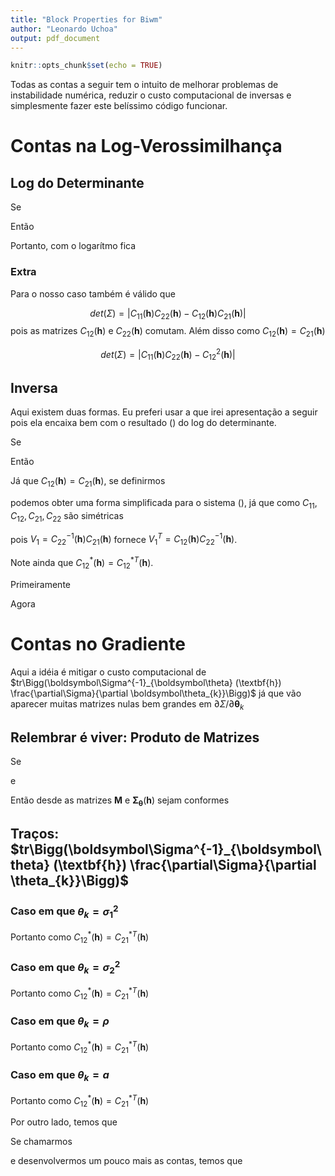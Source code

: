 ```yaml
---
title: "Block Properties for Biwm"
author: "Leonardo Uchoa"
output: pdf_document
---
```


```r
knitr::opts_chunk$set(echo = TRUE)
```

Todas as contas a seguir tem o intuito de melhorar problemas de instabilidade numérica, reduzir o custo computacional de inversas e simplesmente fazer este belíssimo código funcionar.

# Contas na Log-Verossimilhança
## Log do Determinante

Se 

\begin{equation}
\boldsymbol\Sigma_{\boldsymbol\theta} (\textbf{h}) =
\begin{pmatrix}
  C_{11}( \textbf{h} ) & C_{12}( \textbf{h} ) \\
  C_{21}( \textbf{h} ) & C_{22}( \textbf{h} )
\end{pmatrix}
\end{equation}

Então 

\begin{equation}
det(\Sigma) = | \Sigma | =
  \Bigg|
      C_{11}(\textbf{h}) - C_{12}(\textbf{h})C_{22}^{-1}(\textbf{h})C_{21}(\textbf{h})
  \Bigg| * \Bigg| C_{22}(\textbf{h}) \Bigg|
\end{equation}

Portanto, com o logarítmo fica

\begin{equation}
\label{eq:log_det}
log(det(\Sigma)) = 
  log\Bigg|
      C_{11}(\textbf{h}) - C_{12}(\textbf{h})C_{22}^{-1}(\textbf{h})C_{21}(\textbf{h})
  \Bigg| + 
  log\Bigg| C_{22}(\textbf{h}) \Bigg|
\end{equation}

### Extra

Para o nosso caso também é válido que 

$$
det(\Sigma) = \Bigg| C_{11}(\textbf{h})C_{22}(\textbf{h}) -
C_{12}(\textbf{h})C_{21}(\textbf{h})\Bigg|
$$
pois as matrizes $C_{12}(\textbf{h})$ e $C_{22}(\textbf{h})$ comutam. Além disso como $C_{12}(\textbf{h}) = C_{21}(\textbf{h})$

$$
det(\Sigma) = \Bigg| C_{11}(\textbf{h})C_{22}(\textbf{h}) -
C^{2}_{12}(\textbf{h})\Bigg|
$$

## Inversa

Aqui existem duas formas. Eu preferi usar a que irei apresentação a seguir pois ela encaixa bem com o resultado (\ref{eq:log_det}) do log do determinante\footnote{Apesar de eu achar que não tem como o alimentar o optim com as inversas obtidas, para ganhar tempo}.

Se 

\begin{equation}
\boldsymbol\Sigma^{-1}_{\boldsymbol\theta} (\textbf{h}) =
\begin{pmatrix}
  C_{11}^{*}( \textbf{h} ) & C_{12}^{*}( \textbf{h} ) \\
  C_{21}^{*}( \textbf{h} ) & C_{22}^{*}( \textbf{h} )
\end{pmatrix}
\end{equation}

Então 

\begin{equation}
\label{eq_sistem:block_inv}
\begin{aligned}
C_{11}^{*}( \textbf{h} ) &= %C_{11}
\Bigg[C_{11}(\textbf{h}) - C_{12}(\textbf{h})C_{22}^{-1}(\textbf{h})C_{21}(\textbf{h})  \Bigg]^{-1} \\
C_{12}^{*}( \textbf{h} ) &= - %C_{12}
\Bigg[C_{11}(\textbf{h}) - C_{12}(\textbf{h})C_{22}^{-1}(\textbf{h})C_{21}(\textbf{h})  \Bigg]^{-1}C_{12}(\textbf{h})C_{22}^{-1}(\textbf{h})  \\
C_{21}^{*}( \textbf{h} ) &= -  %C_{21}
C_{22}^{-1}(\textbf{h})C_{21}(\textbf{h}) \Bigg[C_{11}(\textbf{h}) - C_{12}(\textbf{h})C_{22}^{-1}(\textbf{h})C_{21}(\textbf{h})  \Bigg]^{-1}  \\
C_{22}^{*}( \textbf{h} ) &= C_{22}^{-1}(\textbf{h}) + %C_{22}
C_{22}^{-1}(\textbf{h})C_{21}(\textbf{h}) \Bigg[C_{11}(\textbf{h}) - C_{12}(\textbf{h})C_{22}^{-1}(\textbf{h})C_{21}(\textbf{h})  \Bigg]^{-1}C_{12}(\textbf{h})C_{22}^{-1}(\textbf{h})  \\
\end{aligned}
\end{equation}

Já que\footnote{No artigo $\Sigma$ é definida assim} $C_{12}(\textbf{h}) = C_{21}(\textbf{h})$, se definirmos

\begin{equation}
\begin{aligned}
V_1 &:= C_{22}^{-1}(\textbf{h})C_{21}(\textbf{h}) \\
V_2 &:= C_{11}(\textbf{h}) - C_{12}(\textbf{h})C_{22}^{-1}(\textbf{h})C_{21}(\textbf{h})
\end{aligned}
\end{equation}

podemos obter uma forma simplificada para o sistema (\ref{eq_sistem:block_inv}), já que como $C_{11},C_{12},C_{21},C_{22}$ são simétricas

\begin{equation}
\begin{aligned}
C_{11}^{*}( \textbf{h} ) &= V_2^{-1} \\
C_{12}^{*}( \textbf{h} ) &= -V_2^{-1}V_1^{T} \\
C_{21}^{*}( \textbf{h} ) &= -V_1V_2^{-1} \\
C_{22}^{*}( \textbf{h} ) &=  C_{22}( \textbf{h} ) -V_1V_2^{-1}V_1^{T}
\end{aligned}
\end{equation}

pois $V_1 = C_{22}^{-1}(\textbf{h})C_{21}(\textbf{h})$ fornece $V_1^{T} = C_{12}(\textbf{h})C_{22}^{-1}(\textbf{h})$. 

Note ainda que $C_{12}^{*}( \textbf{h} ) = C_{12}^{*T}( \textbf{h} )$.

\textbf{\underline{Prova:}}

Primeiramente

\begin{equation}
\begin{aligned}
V_2^{T} &= C_{11}(\textbf{h}) - (C_{12}(\textbf{h})C_{22}^{-1}(\textbf{h})C_{12}(\textbf{h}))^{T} \\
&=C_{11}(\textbf{h}) -
C_{12}(\textbf{h})(C_{12}(\textbf{h})C_{22}^{-1}(\textbf{h}))^{T} \\
&=C_{11}(\textbf{h}) - 
C_{12}(\textbf{h})C_{22}^{-1}(\textbf{h})C_{12}(\textbf{h}) 
\\
&= V_2
\end{aligned}
\end{equation}

Agora

\begin{equation}
\begin{aligned}
C_{12}^{*T}( \textbf{h} ) &= -(V_2^{-1}V_1^{T})^{T} \\
&= V_1^{T}(V_2^{-1})^{T} \\
&= V_1^{T}(V_2^{-1}) \\
&= C_{21}^{*}( \textbf{h} )
\end{aligned}
\end{equation}


# Contas no Gradiente

Aqui a idéia é mitigar o custo computacional de $tr\Bigg(\boldsymbol\Sigma^{-1}_{\boldsymbol\theta} (\textbf{h}) \frac{\partial\Sigma}{\partial \boldsymbol\theta_{k}}\Bigg)$ já que vão aparecer muitas matrizes nulas bem grandes em $\partial\Sigma / \partial \boldsymbol\theta_{k}$

## Relembrar é viver: Produto de Matrizes

Se 

\begin{equation}
\boldsymbol\Sigma_{\boldsymbol\theta} (\textbf{h}) =
\begin{pmatrix}
  C_{11}( \textbf{h} ) & C_{12}( \textbf{h} ) \\
  C_{21}( \textbf{h} ) & C_{22}( \textbf{h} )
\end{pmatrix}
\end{equation}

e 

\begin{equation}
\boldsymbol M  =
\begin{pmatrix}
  A & B \\
  C & D
\end{pmatrix}
\end{equation}

Então desde as matrizes $\boldsymbol M$ e $\boldsymbol\Sigma_{\boldsymbol\theta} (\textbf{h})$ sejam conformes

\begin{equation}
\boldsymbol\Sigma_{\boldsymbol\theta} (\textbf{h}) \boldsymbol M =
\begin{pmatrix}
  C_{11}( \textbf{h} )A + C_{12}( \textbf{h} )C &
  C_{11}( \textbf{h} )B + C_{12}( \textbf{h} )D\\
  C_{21}( \textbf{h} )A + C_{22}( \textbf{h} )C &
  C_{21}( \textbf{h} )B + C_{22}( \textbf{h} )D\\
\end{pmatrix}
\end{equation}

## Traços: $tr\Bigg(\boldsymbol\Sigma^{-1}_{\boldsymbol\theta} (\textbf{h}) \frac{\partial\Sigma}{\partial \theta_{k}}\Bigg)$

### Caso em que $\theta_{k} = \sigma^2_1$


\begin{equation}
\begin{aligned}
\boldsymbol\Sigma^{-1}_{\boldsymbol\theta} (\textbf{h}) \frac{\partial\Sigma}{\partial \sigma^2_1} &= 
\begin{pmatrix}
  C_{11}^{*}( \textbf{h} ) & C_{12}^{*}( \textbf{h} ) \\
  C_{21}^{*}( \textbf{h} ) & C_{22}^{*}( \textbf{h} )
\end{pmatrix}
\begin{pmatrix}
  M(\textbf{h} | \nu_1,a) & \\
  \frac{\rho \sigma_2}{2 \sigma_1} M(\textbf{h} | \frac{\nu_1 + \nu_2}{2},a) & \textbf{\huge o }
\end{pmatrix} \\
&= 
\begin{pmatrix}
  C_{11}^{*}( \textbf{h} )M(\textbf{h} | \nu_1,a) + C_{12}^{*}( \textbf{h} )\frac{\rho \sigma_2}{2 \sigma_1} M(\textbf{h} | \frac{\nu_1 + \nu_2}{2},a) &
  C_{11}^{*}( \textbf{h} )\frac{\rho \sigma_2}{2 \sigma_1} M(\textbf{h} | \frac{\nu_1 + \nu_2}{2},a)\\
  C_{21}^{*}( \textbf{h} )M(\textbf{h} | \nu_1,a) + C_{22}^{*}( \textbf{h} )\frac{\rho \sigma_2}{2 \sigma_1} M(\textbf{h} | \frac{\nu_1 + \nu_2}{2},a) &
  C_{11}^{*}( \textbf{h} )\frac{\rho \sigma_2}{2 \sigma_1} M(\textbf{h} | \frac{\nu_1 + \nu_2}{2},a) \\
\end{pmatrix}
\end{aligned}
\end{equation}

Portanto como $C_{12}^{*}(\textbf{h}) = C_{21}^{*T}(\textbf{h})$

\begin{equation}
\begin{aligned}
tr\Bigg(\boldsymbol\Sigma^{-1}_{\boldsymbol\theta} (\textbf{h}) \frac{\partial\Sigma}{\partial \sigma^2_1}\Bigg) &= 
tr\Bigg( 
C_{11}^{*}( \textbf{h} )M(\textbf{h} | \nu_1,a)
\Bigg) +
2 tr\Bigg( 
 C_{12}^{*}( \textbf{h} )\frac{\rho \sigma_2}{2 \sigma_1} M(\textbf{h} | \frac{\nu_1 + \nu_2}{2},a)
\Bigg) \\
&= tr\Bigg( 
C_{11}^{*}( \textbf{h} )M(\textbf{h} | \nu_1,a)
\Bigg) +
\frac{\rho \sigma_2}{\sigma_1} tr\Bigg( 
 C_{12}^{*}( \textbf{h} ) M(\textbf{h} | \frac{\nu_1 + \nu_2}{2},a)
\Bigg)
\end{aligned}
\end{equation}

### Caso em que $\theta_{k} = \sigma^2_2$


\begin{equation}
\begin{aligned}
\boldsymbol\Sigma^{-1}_{\boldsymbol\theta} (\textbf{h}) \frac{\partial\Sigma}{\partial \sigma^2_2} &= 
\begin{pmatrix}
  C_{11}^{*}( \textbf{h} ) & C_{12}^{*}( \textbf{h} ) \\
  C_{21}^{*}( \textbf{h} ) & C_{22}^{*}( \textbf{h} )
\end{pmatrix}
\begin{pmatrix}
  \textbf{\huge o } & \\
  \frac{\rho \sigma_1}{2 \sigma_2} M(\textbf{h} | \frac{\nu_1 + \nu_2}{2},a) & M(\textbf{h} | \nu_2,a)
\end{pmatrix}\\
&= 
\begin{pmatrix}
  C_{11}^{*}( \textbf{h} )\frac{\rho \sigma_1}{2 \sigma_2} M(\textbf{h} | \frac{\nu_1 + \nu_2}{2},a) &
  C_{11}^{*}( \textbf{h} )\frac{\rho \sigma_1}{2 \sigma_2} M(\textbf{h} | \frac{\nu_1 + \nu_2}{2},a) + C_{12}^{*}( \textbf{h} )M(\textbf{h} | \nu_2,a)\\
  C_{22}^{*}( \textbf{h} )\frac{\rho \sigma_1}{2 \sigma_2} M(\textbf{h} | \frac{\nu_1 + \nu_2}{2},a) &
  C_{21}^{*}( \textbf{h} )\frac{\rho \sigma_1}{2 \sigma_2} M(\textbf{h} | \frac{\nu_1 + \nu_2}{2},a) + C_{22}^{*}( \textbf{h} )M(\textbf{h} | \nu_2,a)\\
\end{pmatrix}
\end{aligned}
\end{equation}

Portanto como $C_{12}^{*}(\textbf{h}) = C_{21}^{*T}(\textbf{h})$

\begin{equation}
\begin{aligned}
tr\Bigg(\boldsymbol\Sigma^{-1}_{\boldsymbol\theta} (\textbf{h}) \frac{\partial\Sigma}{\partial \sigma^2_2}\Bigg) &= 
tr\Bigg( 
C_{22}^{*}( \textbf{h} )M(\textbf{h} | \nu_2,a)
\Bigg) +
2 tr\Bigg( 
 C_{12}^{*}( \textbf{h} )\frac{\rho \sigma_1}{2 \sigma_2} M(\textbf{h} | \frac{\nu_1 + \nu_2}{2},a)
\Bigg) \\
&= tr\Bigg( 
C_{22}^{*}( \textbf{h} )M(\textbf{h} | \nu_1,a)
\Bigg) +
\frac{\rho \sigma_1}{\sigma_2} tr\Bigg( 
 C_{12}^{*}( \textbf{h} ) M(\textbf{h} | \frac{\nu_1 + \nu_2}{2},a)
\Bigg)
\end{aligned}
\end{equation}

### Caso em que $\theta_{k} = \rho$


\begin{equation}
\begin{aligned}
\boldsymbol\Sigma^{-1}_{\boldsymbol\theta} (\textbf{h}) \frac{\partial\Sigma}{\partial \rho} &= 
\begin{pmatrix}
  C_{11}^{*}( \textbf{h} ) & C_{12}^{*}( \textbf{h} ) \\
  C_{21}^{*}( \textbf{h} ) & C_{22}^{*}( \textbf{h} )
\end{pmatrix}
\begin{pmatrix}
  \textbf{\huge o } & \\
  \sigma_1\sigma_2 M(\textbf{h} | \frac{\nu_1 + \nu_2}{2},a) & \textbf{\huge o }
\end{pmatrix}\\
&= 
\begin{pmatrix}
  C_{12}^{*}( \textbf{h} )\sigma_1\sigma_2 M(\textbf{h} | \frac{\nu_1 + \nu_2}{2},a) &
  C_{11}^{*}( \textbf{h} )\sigma_1\sigma_2 M(\textbf{h} | \frac{\nu_1 + \nu_2}{2},a)\\
  C_{22}^{*}( \textbf{h} )\sigma_1\sigma_2 M(\textbf{h} | \frac{\nu_1 + \nu_2}{2},a) &
  C_{21}^{*}( \textbf{h} )\sigma_1\sigma_2 M(\textbf{h} | \frac{\nu_1 + \nu_2}{2},a)\\
\end{pmatrix}
\end{aligned}
\end{equation}

Portanto como $C_{12}^{*}(\textbf{h}) = C_{21}^{*T}(\textbf{h})$

\begin{equation}
\begin{aligned}
tr\Bigg(\boldsymbol\Sigma^{-1}_{\boldsymbol\theta} (\textbf{h}) \frac{\partial\Sigma}{\partial \rho}\Bigg) &= 
2\sigma_1\sigma_2tr\Bigg( 
 C_{22}^{*}( \textbf{h} ) M(\textbf{h} | \frac{\nu_1 + \nu_2}{2},a)
\Bigg)
\end{aligned}
\end{equation}

### Caso em que $\theta_{k} = a$


\begin{equation}
\begin{aligned}
\boldsymbol\Sigma^{-1}_{\boldsymbol\theta} (\textbf{h}) \frac{\partial\Sigma}{\partial a} &= 
\begin{pmatrix}
  C_{11}^{*}( \textbf{h} ) & C_{12}^{*}( \textbf{h} ) \\
  C_{21}^{*}( \textbf{h} ) & C_{22}^{*}( \textbf{h} )
\end{pmatrix}
\begin{pmatrix}
  \sigma^2_1 M^{'}(\textbf{h} |\nu_1,a) & 
  \rho\sigma_1\sigma_2M^{'}(\textbf{h} | \frac{\nu_1 + \nu_2}{2},a)\\
  \rho\sigma_1\sigma_2M^{'}(\textbf{h} | \frac{\nu_1 + \nu_2}{2},a) &
  \sigma^2_2 M^{'}(\textbf{h} |\nu_2,a)
\end{pmatrix}\\
&= 
\begin{pmatrix}
  C_{11}^{*}( \textbf{h} )\sigma^2_1 M^{'}(\textbf{h} |\nu_1,a) + C_{12}^{*}( \textbf{h} )\rho\sigma_1\sigma_2M^{'}(\textbf{h} | \frac{\nu_1 + \nu_2}{2},a) &
  C_{11}^{*}( \textbf{h} )\rho\sigma_1\sigma_2M^{'}(\textbf{h} | \frac{\nu_1 + \nu_2}{2},a) + C_{12}^{*}( \textbf{h} )\sigma^2_2 M^{'}(\textbf{h} |\nu_2,a)\\
  C_{21}^{*}( \textbf{h} )\sigma^2_1 M^{'}(\textbf{h} |\nu_1,a) + C_{22}^{*}( \textbf{h} )\rho\sigma_1\sigma_2M^{'}(\textbf{h} | \frac{\nu_1 + \nu_2}{2},a) &
  C_{21}^{*}( \textbf{h} )\rho\sigma_1\sigma_2M^{'}(\textbf{h} | \frac{\nu_1 + \nu_2}{2},a) + C_{22}^{*}( \textbf{h} )\sigma^2_2 M^{'}(\textbf{h} |\nu_2,a)\\
\end{pmatrix}
\end{aligned}
\end{equation}

Portanto como $C_{12}^{*}(\textbf{h}) = C_{21}^{*T}(\textbf{h})$

\begin{equation}
\begin{aligned}
tr\Bigg(\boldsymbol\Sigma^{-1}_{\boldsymbol\theta} (\textbf{h}) \frac{\partial\Sigma}{\partial a}\Bigg) = \text{ } 
& \sigma^2_1 tr\Bigg(C_{11}^{*}(\textbf{h}) M^{'}(\textbf{h} |\nu_1,a) \Bigg) + \\
& \sigma^2_2 tr\Bigg(C_{22}^{*}(\textbf{h}) M^{'}(\textbf{h} |\nu_2,a) \Bigg) + \\
& 2 \rho \sigma_2 \sigma_2 tr\Bigg(C_{12}^{*}(\textbf{h}) M^{'}(\textbf{h} | \frac{\nu_1 + \nu_2}{2},a) \Bigg)
\end{aligned}
\end{equation}

Por outro lado, temos que 

\begin{equation}
\frac{\partial M(\textbf{h} | \nu ,a)}{ \partial a} = 
\frac{(\frac{2}{a})^{1-\nu}d^{\nu}}{\Gamma(\nu)}
  \Bigg[
    2\nu K_{\nu}(ad) - ad K_{\nu + 1 }(ad)
  \Bigg]
\end{equation}

Se chamarmos 

\begin{equation}
\begin{aligned}
\phi_i &:= \frac{(\frac{2}{a})^{1-\nu_i}d^{\nu_i}}{\Gamma(\nu_i)} \\
\Phi_i &= \Bigg[ 2\nu_i K_{\nu_i}(ad) - ad K_{\nu_i + 1 }(ad) \Bigg]
\end{aligned}
\end{equation}

e desenvolvermos um pouco mais as contas, temos que

\begin{equation}
\begin{aligned}
tr\Bigg(\boldsymbol\Sigma^{-1}_{\boldsymbol\theta} (\textbf{h}) \frac{\partial\Sigma}{\partial a}\Bigg) &= \text{ } 
\sigma^2_1 \phi_1 tr\Bigg(C_{11}^{*}(\textbf{h}) \Phi_1 \Bigg) + \\
& \sigma^2_2 \phi_2 tr\Bigg(C_{22}^{*}(\textbf{h}) \Phi_2 \Bigg) + \\
& 2 \rho \sigma_2 \sigma_2 \phi_3 tr\Bigg(C_{12}^{*}(\textbf{h}) \Phi_3 \Bigg) 
\end{aligned}
\end{equation}